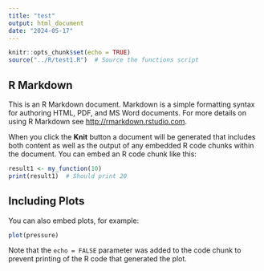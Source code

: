 ```yaml
---
title: "test"
output: html_document
date: "2024-05-17"
---
```


```r
knitr::opts_chunk$set(echo = TRUE)
source("../R/test1.R")  # Source the functions script
```

## R Markdown

This is an R Markdown document. Markdown is a simple formatting syntax for authoring HTML, PDF, and MS Word documents. For more details on using R Markdown see <http://rmarkdown.rstudio.com>.

When you click the **Knit** button a document will be generated that includes both content as well as the output of any embedded R code chunks within the document. You can embed an R code chunk like this:

```r
result1 <- my_function(10)
print(result1)  # Should print 20

```

## Including Plots

You can also embed plots, for example:

```r
plot(pressure)
```

Note that the `echo = FALSE` parameter was added to the code chunk to prevent printing of the R code that generated the plot.



